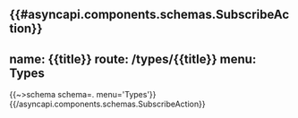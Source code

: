 {{#asyncapi.components.schemas.SubscribeAction}}
---
name: {{title}}
route: /types/{{title}}
menu: Types
---
{{~>schema schema=. menu='Types'}}
{{/asyncapi.components.schemas.SubscribeAction}}
